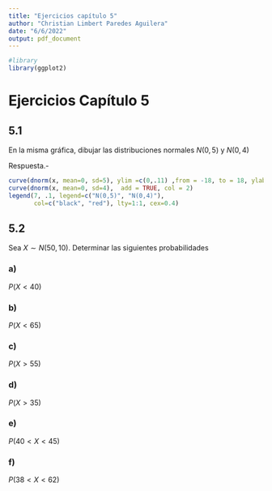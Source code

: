 ```yaml
---
title: "Ejercicios capítulo 5"
author: "Christian Limbert Paredes Aguilera"
date: "6/6/2022"
output: pdf_document
---
```


```r
#library
library(ggplot2)
```

# Ejercicios Capítulo 5

## 5.1
En la misma gráfica, dibujar las distribuciones normales $N(0,5)$ y $N(0,4)$

Respuesta.-

```r
curve(dnorm(x, mean=0, sd=5), ylim =c(0,.11) ,from = -18, to = 18, ylab = "normal")
curve(dnorm(x, mean=0, sd=4),  add = TRUE, col = 2)
legend(7, .1, legend=c("N(0,5)", "N(0,4)"),
       col=c("black", "red"), lty=1:1, cex=0.4)
```


## 5.2
Sea $X\sim N(50,10).$ Determinar las siguientes probabilidades

### a)
$P(X<40)$

### b)
$P(X<65)$

### c)
$P(X>55)$

### d)
$P(X>35)$

### e)
$P(40<X<45)$

### f)
$P(38<X<62)$